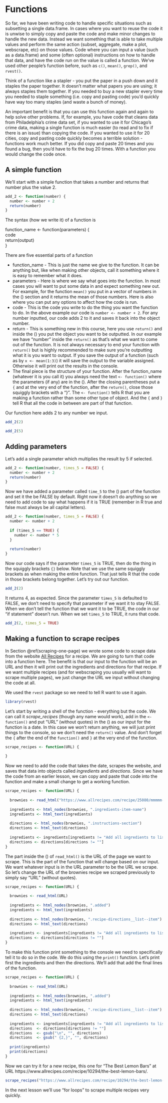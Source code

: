 # Functions

So far, we have been writing code to handle specific situations such as subsetting a single data.frame. In cases where you want to reuse the code it is unwise to simply copy and paste the code and make minor changes to handle the new data. Instead we want something that is able to take multiple values and perform the same action (subset, aggregate, make a plot, webscrape, etc) on those values. Code where you can input a value (such as a data.frame) and some (often optional) instructions on how to handle that data, and have the code run on the value is called a function. We've used other people's function before, such as `c()`, `mean()`, `grep()`, and `rvest()`. 

Think of a function like a stapler - you put the paper in a push down and it staples the paper together. It doesn't matter what papers you are using; it always staples them together. If you needed to buy a new stapler every time you needed to staple something (i.e. copy and pasting code) you'd quickly have way too many staples (and waste a bunch of money). 

An important benefit is that you can use this function again and again to help solve other problems. If, for example, you have code that cleans data from Philadelphia's crime data set, if you wanted to use it for Chicago's crime data, making a single function is much easier (to read and to fix if there is an issue) than copying the code. If you wanted to use it for 20 cities, copy and pasting code quickly becomes a terrible solution - functions work much better. If you did copy and paste 20 times and you found a bug, then you'd have to fix the bug 20 times. With a function you would change the code once. 

## A simple function

We'll start with a simple function that takes a number and returns that number plus the value 2.

```r
add_2 <- function(number) {
  number <- number + 2
  return(number)
}
```

The syntax (how we write it) of a function is

function_name <- function(parameters)
{  
code   
return(output)  
}  

There are five essential parts of a function

+ function_name  - This is just the name we give to the function. It can be anything but, like when making other objects, call it something where it is easy to remember what it does.
+ parameters  - Here is where we say what goes into the function. In most cases you will want to put some data in and expect something new out. For example, for the function `mean()` you put in a vector of numbers in the () section and it returns the mean of those numbers. Here is also where you can put any options to affect how the code is run.
+ code - This is the code you write to do the thing you want the function to do. In the above example our code is `number <- number + 2`. For any number inputted, our code adds 2 to it and saves it back into the object number. 
+ return - This is something new in this course, here you use `return()` and inside the () you put the object you want to be outputted. In our example we have "number" inside the `return()` as that's what we want to come out of the function. It is not always necessary to end your function with `return()` but is highly recommended to make sure you're outputting what it is you want to output. If you save the output of a function (such as by `x <- mean(1:3)`) it will save the output to the variable assigned. Otherwise it will print out the results in the console.
+ The final piece is the structure of your function. After the function_name (whatever it is you call it) you always need the text `<- function()` where the parameters (if any) are in the (). After the closing parentheses put a `{` and at the very end of the function, after the `return()`, close those squiggly brackets with a "}". The `<- function()` tells R that you are making a function rather than some other type of object. And the `{` and `}` tell R that all the code in between are part of that function.

Our function here adds 2 to any number we input. 

```r
add_2(2)
```

```r
add_2(5)
```

## Adding parameters 

Let's add a single parameter which multiplies the result by 5 if selected.

```r
add_2 <- function(number, times_5 = FALSE) {
  number <- number + 2
  return(number)
}
```

Now we have added a parameter called `time_5` to the () part of the function and set it the be FALSE by default. Right now it doesn't do anything so we need to add code to say what happens if it is TRUE (remember in R true and false must always be all capital letters).

```r
add_2 <- function(number, times_5 = FALSE) {
  number <- number + 2
  
  if (times_5 == TRUE) {
    number <- number * 5
  }
  
  return(number)
}
```

Now our code says if the parameter `times_5` is TRUE, then do the thing in the squiggly brackets `{}` below. Note that we use the same squiggly brackets as when making the entire function. That just tells R that the code in those brackets belong together. Let's try out our function.

```r
add_2(2)
```

It returns 4, as expected. Since the parameter `times_5` is defaulted to FALSE, we don't need to specify that parameter if we want it to stay FALSE. When we don't tell the function that we want it to be TRUE, the code in our "if statement" doesn't run. When we set `times_5` to TRUE, it runs that code. 

```r
add_2(2, times_5 = TRUE)
```

## Making a function to scrape recipes {#recipes-function}

In Section \@ref(scraping-one-page) we wrote some code to scrape data from the website [All Recipes](https://www.allrecipes.com/) for a recipe. We are going to turn that code into a function here. The benefit is that our input to the function will be an URL and then it will print out the ingredients and directions for that recipe. If we want multiple recipes (and for webscraping you usually will want to scrape multiple pages), we just change the URL we input without changing the code at all.

We used the `rvest` package so we need to tell R want to use it again.

```r
library(rvest)
```

Let's start by writing a shell of the function - everything but the code. We can call it *scrape_recipes* (though any name would work), add in the `<- function()` and put "URL" (without quotes) in the () as our input for the function is a date. In this case we won't return anything, we will just print things to the console, so we don't need the `return()` value. And don't forget the `{` after the end of the `function()` and `}` at the very end of the function. 

```r
scrape_recipes <- function(URL) {
  
}
```

Now we need to add the code that takes the date, scrapes the website, and saves that data into objects called *ingredients* and *directions*. Since we have the code from an earlier lesson, we can copy and paste that code into the function and make a small change to get a working function.

```r
scrape_recipes <- function(URL) {
  
  brownies <- read_html("https://www.allrecipes.com/recipe/25080/mmmmm-brownies/")
  
  ingredients <- html_nodes(brownies, ".ingredients-item-name")
  ingredients <- html_text(ingredients)
  
  directions <- html_nodes(brownies, ".instructions-section")
  directions <- html_text(directions)
  
  ingredients <- ingredients[ingredients != "Add all ingredients to list"]
  directions <- directions[directions != ""]
}
```

The part inside the () of `read_html()` is the URL of the page we want to scrape. This is the part of the function that will change based on our input. We want whatever input is in the URL parameter to be the URL we scrape. So let's change the URL of the brownies recipe we scraped previously to simply say "URL" (without quotes). 

```r
scrape_recipes <- function(URL) {
  
  brownies <- read_html(URL)
  
  ingredients <- html_nodes(brownies, ".added")
  ingredients <- html_text(ingredients)
  
  directions <- html_nodes(brownies, ".recipe-directions__list--item")
  directions <- html_text(directions)
  
  ingredients <- ingredients[ingredients != "Add all ingredients to list"]
  directions <- directions[directions != ""]
}
```

To make this function print something to the console we need to specifically tell it to do so in the code. We do this using the `print()` function. Let's print first the ingredients and then the directions. We'll add that add the final lines of the function.

```r
scrape_recipes <- function(URL) {
  
  brownies <- read_html(URL)
  
  ingredients <- html_nodes(brownies, ".added")
  ingredients <- html_text(ingredients)
  
  directions <- html_nodes(brownies, ".recipe-directions__list--item")
  directions <- html_text(directions)
  
  ingredients <- ingredients[ingredients != "Add all ingredients to list"]
  directions  <- directions[directions != ""]
  directions  <- gsub("\n", "", directions)
  directions  <- gsub(" {2,}", "", directions)
  
  print(ingredients)
  print(directions)
}
```

Now we can try it for a new recipe, this one for "The Best Lemon Bars" at URL https://www.allrecipes.com/recipe/10294/the-best-lemon-bars/. 

```r
scrape_recipes("https://www.allrecipes.com/recipe/10294/the-best-lemon-bars/")
```

In the next lesson we'll use "for loops" to scrape multiple recipes very quickly. 
